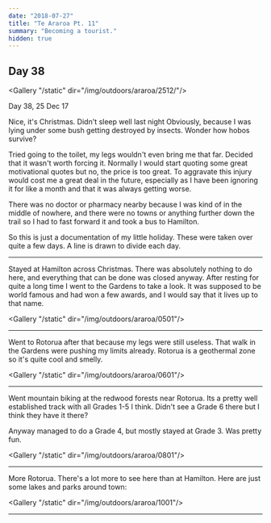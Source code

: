```yaml
---
date: "2018-07-27"
title: "Te Araroa Pt. 11"
summary: "Becoming a tourist."
hidden: true
---
```


## Day 38

<Gallery "/static" dir="/img/outdoors/araroa/2512/"/>

Day 38, 25 Dec 17

Nice, it's Christmas.
Didn't sleep well last night
Obviously, because I was lying under some bush getting destroyed by insects.
Wonder how hobos survive?

Tried going to the toilet, my legs wouldn't even bring me that far.
Decided that it wasn't worth forcing it.
Normally I would start quoting some great motivational quotes but no, the price is too great.
To aggravate this injury would cost me a great deal in the future, especially as I have been ignoring it for like a month and that it was always getting worse.

There was no doctor or pharmacy nearby because I was kind of in the middle of nowhere, and there were no towns or anything further down the trail so I had to fast forward it and took a bus to Hamilton.

So this is just a documentation of my little holiday.
These were taken over quite a few days.
A line is drawn to divide each day.

<hr/>
Stayed at Hamilton across Christmas.
There was absolutely nothing to do here, and everything that can be done was closed anyway.
After resting for quite a long time I went to the Gardens to take a look.
It was supposed to be world famous and had won a few awards, and I would say that it lives up to that name.

<Gallery "/static" dir="/img/outdoors/araroa/0501"/>

<hr/>
Went to Rotorua after that because my legs were still useless.
That walk in the Gardens were pushing my limits already.
Rotorua is a geothermal zone so it's quite cool and smelly.

<Gallery "/static" dir="/img/outdoors/araroa/0601"/>

<hr/>
Went mountain biking at the redwood forests near Rotorua.
Its a pretty well established track with all Grades 1-5 I think.
Didn't see a Grade 6 there but I think they have it there?

Anyway managed to do a Grade 4, but mostly stayed at Grade 3.
Was pretty fun.

<Gallery "/static" dir="/img/outdoors/araroa/0801"/>

<hr/>
More Rotorua. There's a lot more to see here than at Hamilton.
Here are just some lakes and parks around town:

<Gallery "/static" dir="/img/outdoors/araroa/1001"/>
<hr/>
